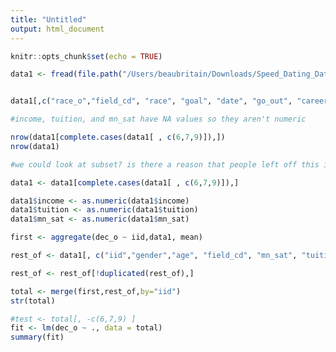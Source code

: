 ```yaml
---
title: "Untitled"
output: html_document
---
```


```r
knitr::opts_chunk$set(echo = TRUE)
```

```r
data1 <- fread(file.path("/Users/beaubritain/Downloads/Speed_Dating_Data.csv"))


data1[,c("race_o","field_cd", "race", "goal", "date", "go_out", "career_c", "met", "dec", "length", "numdat_2", "gender", "condtn")]<-lapply(data1[,c("race_o","field_cd", "race", "goal", "date", "go_out", "career_c", "met", "dec", "length", "numdat_2", "gender", "condtn")], factor)

#income, tuition, and mn_sat have NA values so they aren't numeric

nrow(data1[complete.cases(data1[ , c(6,7,9)]),])
nrow(data1)

#we could look at subset? is there a reason that people left off this information?

data1 <- data1[complete.cases(data1[ , c(6,7,9)]),]

data1$income <- as.numeric(data1$income)
data1$tuition <- as.numeric(data1$tuition)
data1$mn_sat <- as.numeric(data1$mn_sat)
```

```r

first <- aggregate(dec_o ~ iid,data1, mean)

rest_of <- data1[, c("iid","gender","age", "field_cd", "mn_sat", "tuition", "imprace", "income", "goal", "date", "go_out", "career_c", "match_es","sports", "tvsports", "exercise", "dining", "museums", "art", "hiking", "gaming", "clubbing", "reading", "tv", "theater", "movies", "concerts", "music", "shopping", "yoga")]

rest_of <- rest_of[!duplicated(rest_of),]

total <- merge(first,rest_of,by="iid")
str(total)

```


```r
#test <- total[, -c(6,7,9) ]
fit <- lm(dec_o ~ ., data = total)
summary(fit)


```

